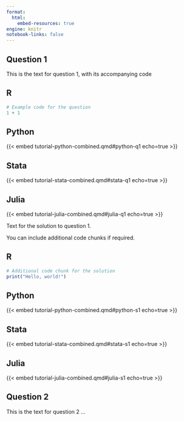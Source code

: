 ```yaml
---
format:
  html:
    embed-resources: true
engine: knitr
notebook-links: false
---
```


## Question 1

This is the text for question 1, with its accompanying code 

::: {.panel-tabset .nav-pills}

## R

```r
# Example code for the question
1 + 1
```

## Python

{{< embed tutorial-python-combined.qmd#python-q1 echo=true >}}

## Stata

{{< embed tutorial-stata-combined.qmd#stata-q1 echo=true >}}

## Julia

{{< embed tutorial-julia-combined.qmd#julia-q1 echo=true >}}

:::

::: {.content-visible when-profile="combined-solutions"}
Text for the solution to question 1.

You can include additional code chunks if required.

::: {.panel-tabset .nav-pills}

## R

```r
# Additional code chunk for the solution
print("Hello, world!")
```

## Python

{{< embed tutorial-python-combined.qmd#python-s1 echo=true >}}

## Stata

{{< embed tutorial-stata-combined.qmd#stata-s1 echo=true >}}

## Julia

{{< embed tutorial-julia-combined.qmd#julia-s1 echo=true >}}

:::
:::

## Question 2

This is the text for question 2 ...
